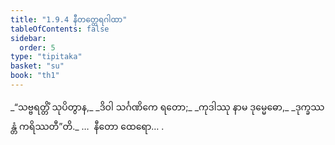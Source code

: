 ```yaml
---
title: "1.9.4 နီတတ္ထေရဂါထာ"
tableOfContents: false
sidebar:
  order: 5
type: "tipitaka"
basket: "su"
book: "th1"
---
```



<DynamicBreadcrumb />

<Division number="84" book="th1">

<Paragraph number="189" type="verses" book="th1">
_“သဗ္ဗရတ္တိံ သုပိတွာန,_  
_ဒိဝါ သင်္ဂဏိကေ ရတော;_  
_ကုဒါဿု နာမ ဒုမ္မေဓော,_  
_ဒုက္ခဿန္တံ ကရိဿတီ”တိ._  


</Paragraph>
</Division>

<Paragraph number="190" type="center" book="th1">
…  နီတော ထေရော… .
</Paragraph>